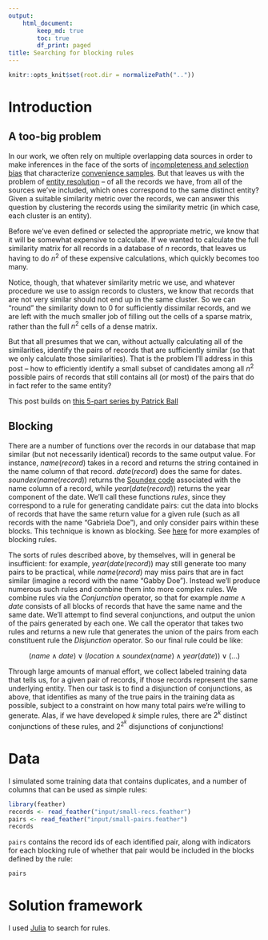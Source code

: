 ```yaml
---
output:
    html_document:
        keep_md: true
        toc: true
        df_print: paged
title: Searching for blocking rules 
---
```

```r
knitr::opts_knit$set(root.dir = normalizePath(".."))
```

# Introduction

## A too-big problem

In our work, we often rely on multiple overlapping data sources in order to make inferences in the face of the sorts of [incompleteness and selection bias](https://hrdag.org/coreconcepts/) that characterize [convenience samples](https://hrdag.org/2013/04/05/convenience-samples-what-they-are/). But that leaves us with the problem of [entity resolution](https://en.wikipedia.org/wiki/Record_linkage) -- of all the records we have, from all of the sources we've included, which ones correspond to the same distinct entity? Given a suitable similarity metric over the records, we can answer this question by clustering the records using the similarity metric (in which case, each cluster is an entity).

Before we've even defined or selected the appropriate metric, we know that it will be somewhat expensive to calculate. If we wanted to calculate the full similarity matrix for all records in a database of $n$ records, that leaves us having to do $n^2$ of these expensive calculations, which quickly becomes too many.

Notice, though, that whatever similarity metric we use, and whatever procedure we use to assign records to clusters, we know that records that are not very similar should not end up in the same cluster. So we can "round" the similarity down to 0 for sufficiently dissimilar records, and we are left with the much smaller job of filling out the cells of a sparse matrix, rather than the full $n^2$ cells of a dense matrix.

But that all presumes that we can, without actually calculating all of the similarities, identify the pairs of records that are sufficiently similar (so that we only calculate those similarities). That is the problem I'll address in this post -- how to efficiently identify a small subset of candidates among all $n^2$ possible pairs of records that still contains all (or most) of the pairs that do in fact refer to the same entity?

This post builds on [this 5-part series by Patrick Ball](https://hrdag.org/tech-notes/adaptive-blocking-writeup-1.html)

## Blocking

There are a number of functions over the records in our database that map similar (but not necessarily identical) records to the same output value. For instance, $name(record)$ takes in a record and returns the string contained in the name column of that record. $date(record)$ does the same for dates. $soundex(name(record))$ returns the [Soundex code](https://en.wikipedia.org/wiki/Soundex) associated with the name column of a record, while $year(date(record))$ returns the year component of the date. We'll call these functions *rules*, since they correspond to a rule for generating candidate pairs: cut the data into blocks of records that have the same return value for a given rule (such as all records with the name "Gabriela Doe"), and only consider pairs within these blocks. This technique is known as blocking. See [here](https://hrdag.org/tech-notes/adaptive-blocking-writeup-2.html) for more examples of blocking rules.

The sorts of rules described above, by themselves, will in general be insufficient: for example, $year(date(record))$ may still generate too many pairs to be practical, while $name(record)$ may miss pairs that are in fact similar (imagine a record with the name "Gabby Doe"). Instead we'll produce numerous such rules and combine them into more complex rules. We combine rules via the $Conjunction$ operator, so that for example $name \wedge date$ consists of all blocks of records that have the same name and the same date. We'll attempt to find several conjunctions, and output the union of the pairs generated by each one. We call the operator that takes two rules and returns a new rule that generates the union of the pairs from each constituent rule the $Disjunction$ operator. So our final rule could be like:

$$
(name \wedge date) \vee
(location \wedge soundex(name) \wedge year(date)) \vee
(...)
$$

Through large amounts of manual effort, we collect labeled training data that tells us, for a given pair of records, if those records represent the same underlying entity. Then our task is to find a disjunction of conjunctions, as above, that identifies as many of the true pairs in the training data as possible, subject to a constraint on how many total pairs we're willing to generate. Alas, if we have developed $k$ simple rules, there are $2^k$ distinct conjunctions of these rules, and $2^{2^k}$ disjunctions of conjunctions!

# Data

I simulated some training data that contains duplicates, and a number of columns that can be used as simple rules:

```r
library(feather)
records <- read_feather("input/small-recs.feather")
pairs <- read_feather("input/small-pairs.feather")
records
```

`pairs` contains the record ids of each identified pair, along with indicators for each blocking rule of whether that pair would be included in the blocks defined by the rule:

```r
pairs
```

# Solution framework

I used [Julia](https://julialang.org/) to search for rules.
